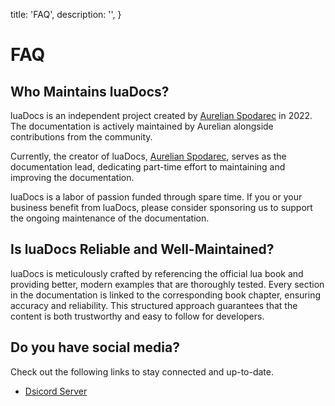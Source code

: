   title: 'FAQ',
  description: '',
}

# FAQ

## Who Maintains luaDocs?

luaDocs is an independent project created by [Aurelian Spodarec](https://www.aurelianspodarec.co.uk/) in 2022. The documentation is actively maintained by Aurelian alongside contributions from the community.

Currently, the creator of luaDocs, [Aurelian Spodarec](https://www.aurelianspodarec.co.uk/), serves as the documentation lead, dedicating part-time effort to maintaining and improving the documentation.

luaDocs is a labor of passion funded through spare time. If you or your business benefit from luaDocs, please consider sponsoring us to support the ongoing maintenance of the documentation.

## Is luaDocs Reliable and Well-Maintained?

luaDocs is meticulously crafted by referencing the official lua book and providing better, modern examples that are thoroughly tested. Every section in the documentation is linked to the corresponding book chapter, ensuring accuracy and reliability. This structured approach guarantees that the content is both trustworthy and easy to follow for developers.

## Do you have social media? 

Check out the following links to stay connected and up-to-date.

- [Dsicord Server](https://discord.gg/Jp2HFx3KTH)  
